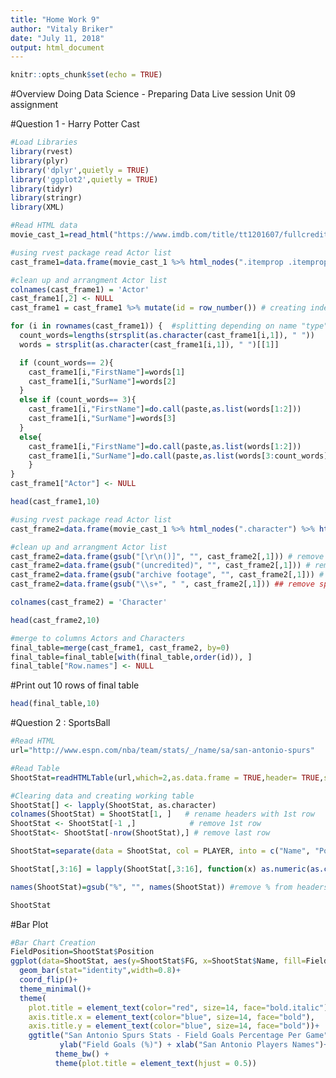 ```yaml
---
title: "Home Work 9"
author: "Vitaly Briker"
date: "July 11, 2018"
output: html_document
---
```


```r
knitr::opts_chunk$set(echo = TRUE)
```

#Overview
Doing Data Science - Preparing Data
Live session Unit 09 assignment

#Question 1 - Harry Potter Cast

```r
#Load Libraries
library(rvest)
library(plyr)
library('dplyr',quietly = TRUE)
library('ggplot2',quietly = TRUE)
library(tidyr)
library(stringr)
library(XML)

#Read HTML data
movie_cast_1=read_html("https://www.imdb.com/title/tt1201607/fullcredits?ref_=tt_ql_1")

#using rvest package read Actor list
cast_frame1=data.frame(movie_cast_1 %>% html_nodes(".itemprop .itemprop") %>% html_text(),header=TRUE)

#clean up and arrangment Actor list
colnames(cast_frame1) = 'Actor'
cast_frame1[,2] <- NULL
cast_frame1 = cast_frame1 %>% mutate(id = row_number()) # creating index column for later sorting

for (i in rownames(cast_frame1)) {  #splitting depending on name "type"
  count_words=lengths(strsplit(as.character(cast_frame1[i,1]), " "))
  words = strsplit(as.character(cast_frame1[i,1]), " ")[[1]]

  if (count_words== 2){
    cast_frame1[i,"FirstName"]=words[1]
    cast_frame1[i,"SurName"]=words[2]
  }
  else if (count_words== 3){
    cast_frame1[i,"FirstName"]=do.call(paste,as.list(words[1:2]))
    cast_frame1[i,"SurName"]=words[3]
  }
  else{
    cast_frame1[i,"FirstName"]=do.call(paste,as.list(words[1:2]))
    cast_frame1[i,"SurName"]=do.call(paste,as.list(words[3:count_words]))
    }
}
cast_frame1["Actor"] <- NULL

head(cast_frame1,10)

#using rvest package read Actor list
cast_frame2=data.frame(movie_cast_1 %>% html_nodes(".character") %>% html_text(),header=TRUE)

#clean up and arrangment Actor list
cast_frame2=data.frame(gsub("[\r\n()]", "", cast_frame2[,1])) # remove \r\n
cast_frame2=data.frame(gsub("(uncredited)", "", cast_frame2[,1])) # remove uncredited
cast_frame2=data.frame(gsub("archive footage", "", cast_frame2[,1])) # remove archive footage
cast_frame2=data.frame(gsub("\\s+", " ", cast_frame2[,1])) ## remove spaces

colnames(cast_frame2) = 'Character'

head(cast_frame2,10)

#merge to columns Actors and Characters
final_table=merge(cast_frame1, cast_frame2, by=0)
final_table=final_table[with(final_table,order(id)), ]
final_table["Row.names"] <- NULL
```

#Print out 10 rows of final table
```r
head(final_table,10)
```


#Question 2 : SportsBall

```r
#Read HTML
url="http://www.espn.com/nba/team/stats/_/name/sa/san-antonio-spurs"

#Read Table
ShootStat=readHTMLTable(url,which=2,as.data.frame = TRUE,header= TRUE,stringsAsFactors=FALSE)

#Clearing data and creating working table
ShootStat[] <- lapply(ShootStat, as.character)
colnames(ShootStat) = ShootStat[1, ]   # rename headers with 1st row
ShootStat <- ShootStat[-1 ,]            # remove 1st row
ShootStat<- ShootStat[-nrow(ShootStat),] # remove last row

ShootStat=separate(data = ShootStat, col = PLAYER, into = c("Name", "Position"), sep = "\\,")

ShootStat[,3:16] = lapply(ShootStat[,3:16], function(x) as.numeric(as.character(x))) #change to numeric

names(ShootStat)=gsub("%", "", names(ShootStat)) #remove % from headers

ShootStat
```

#Bar Plot
```r
#Bar Chart Creation
FieldPosition=ShootStat$Position
ggplot(data=ShootStat, aes(y=ShootStat$FG, x=ShootStat$Name, fill=FieldPosition)) +
  geom_bar(stat="identity",width=0.8)+
  coord_flip()+
  theme_minimal()+
  theme(
    plot.title = element_text(color="red", size=14, face="bold.italic"),
    axis.title.x = element_text(color="blue", size=14, face="bold"),
    axis.title.y = element_text(color="blue", size=14, face="bold"))+
    ggtitle("San Antonio Spurs Stats - Field Goals Percentage Per Game") +
           ylab("Field Goals (%)") + xlab("San Antonio Players Names")+
          theme_bw() +
          theme(plot.title = element_text(hjust = 0.5))
```          